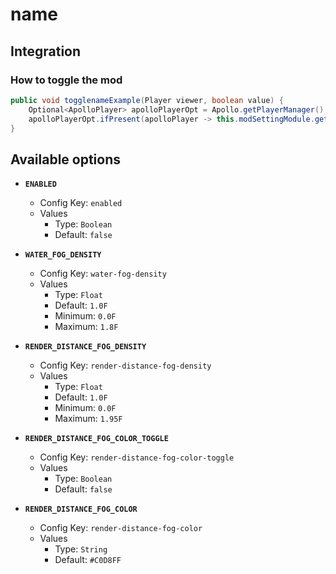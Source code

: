 # name

## Integration

### How to toggle the mod

```java
public void togglenameExample(Player viewer, boolean value) {
    Optional<ApolloPlayer> apolloPlayerOpt = Apollo.getPlayerManager().getPlayer(viewer.getUniqueId());
    apolloPlayerOpt.ifPresent(apolloPlayer -> this.modSettingModule.getOptions().set(apolloPlayer, ModFog.ENABLED, value));
}
```

## Available options

- __`ENABLED`__
    - Config Key: `enabled`
    - Values
        - Type: `Boolean`
        - Default: `false`

- __`WATER_FOG_DENSITY`__
    - Config Key: `water-fog-density`
    - Values
        - Type: `Float`
        - Default: `1.0F`
        - Minimum: `0.0F`
        - Maximum: `1.8F`

- __`RENDER_DISTANCE_FOG_DENSITY`__
    - Config Key: `render-distance-fog-density`
    - Values
        - Type: `Float`
        - Default: `1.0F`
        - Minimum: `0.0F`
        - Maximum: `1.95F`

- __`RENDER_DISTANCE_FOG_COLOR_TOGGLE`__
    - Config Key: `render-distance-fog-color-toggle`
    - Values
        - Type: `Boolean`
        - Default: `false`

- __`RENDER_DISTANCE_FOG_COLOR`__
    - Config Key: `render-distance-fog-color`
    - Values
        - Type: `String`
        - Default: `#C0D8FF`

